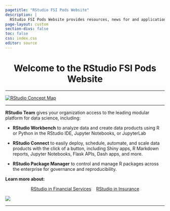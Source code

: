 ```yaml
---
pagetitle: "RStudio FSI Pods Website"
description: |
  RStudio FSI Pods Website provides resources, news for and application demonstrations for Financial Services and Insurance companies interested in RStudio Professional Products and applicable Open Source offerings
page-layout: custom
section-divs: false
toc: false
css: index.css
editor: source
---
```


::: {.content-block}

<center>
# Welcome to the RStudio FSI Pods Website
</center>

---

[![RStudio Concept Map](nov2020RSconceptmap.jpg "RStudio Team")](https://rstudio.com/products/team/) 

---

**RStudio Team** gives your organization access to the leading modular platform for data science, including:

* **RStudio Workbench** to analyze data and create data products using R or Python in the RStudio IDE, Jupyter Notebooks, or JupyterLab

* **RStudio Connect** to easily deploy, schedule, automate, and scale data products with the click of a button, including Shiny apps, R Markdown reports, Jupyter Notebooks, Flask APIs, Dash apps, and more.

* **RStudio Package Manager** to control and manage R packages across the enterprise for governance and reproducibility.

**Learn more about:**

::: {.hero-buttons}
<center>
[RStudio in Financial Services](https://rstudio.com/solutions/financial-services/){.btn-action-primary .btn-action .btn .btn-success .btn-lg role="button"}&nbsp;&nbsp;&nbsp;
[RStudio in Insurance](https://www.rstudio.com/solutions/rstudio-in-insurance/){#btn-guide .btn-action .btn .btn-info .btn-lg role="button"}
</center>
::: 

![](rs_symbols.jpg)

---

:::
